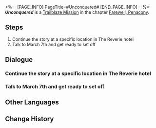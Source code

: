 <%-- [PAGE_INFO]
PageTitle=#Unconquered#
[END_PAGE_INFO] --%>
{{Stub|Dialogue.}}
{{Mission Infobox
|id            = 1034101
|title         = 
|image         = Mission Unconquered.png{{subst:void|<!--$UPLOAD:<<SpriteOutput/Chronicle/1034101.png>-<Mission Unconquered.png>-<Fate's Atlas Images>>-->}}
|type          = Trailblaze
|event_name    = 
|chapter       = Farewell, Penacony
|requirements  = [[Trailblaze Mission]] ''[[And on the Eighth Day]]'' completed
|summary       = The sweet dream of Order has shattered, and the Express Crew's trailblazing expedition at Penacony has come to a close. The Family invited the Express Crew to head to the Radiant Feldspar airship to participate in important talks. Meanwhile, in another corner of Dreamscape, two Stellaron Hunters are also going over their "performance" this time.
|characters    = Trailblazer
|startLocation = [[Penacony]] - [[The Reverie (Reality)]]
|world         = Penacony
|area          = The Reverie (Reality)
|prev          = And on the Eighth Day
|next          = All About Eve
|rewards       = Trailblaze EXP*200; Stellar Jade*30; Traveler's Guide*4; Clock Credits*100; Credit*20,000
}}
'''''Unconquered''''' is a [[Trailblaze Mission]] in the chapter [[Farewell, Penacony]].

==Steps==
# Continue the story at a specific location in The Reverie hotel
# Talk to March 7th and get ready to set off

<!--
==Gameplay Notes==

--><!--
==Trial Character==

-->
==Dialogue==
{{Stub Dialogue}}

===Continue the story at a specific location in The Reverie hotel===
{{Mission Description|type=trailblaze|location=The Reverie (Reality)|You wake up in the dreampool and find yourself back in the real Reverie Hotel. According to March 7th, you really have woken up this time from Ena's Dream &mdash; the Stellaron was sealed while you were out, and all the major lineages, except for the Oak Family, are dealing with the aftermath. She also said that The Family has invited the Crew to The Family's Radiant Feldspar as witnesses for an important meeting.<br />High-end cruise ships, luxury banquets... Now THIS is what a celebration banquet ought to look like. What else are you waiting for? Get ready to set off.}}
{{Dialogue Start}}
:{{tx}}
{{Dialogue End}}

===Talk to March 7th and get ready to set off===
{{Dialogue Start}}
:{{tx}}
{{Dialogue End}}

==Other Languages==
{{Other Languages
|en   = Unconquered
|zhs  = 没有被征服的
|zht  = 沒有被征服的
|ja   = 征服されざる者
|ko   = 정복되지 않는 자들
|es   = Indómito
|fr   = Terrain non conquis
|ru   = Непобеждённые
|th   = ไร้ผู้ถือครอง
|vi   = Không Bị Chinh Phục
|de   = Unbezwungen
|id   = Tak Terkalahkan
|pt   = Invicto
}}

==Change History==
{{Change History|2.3}}
